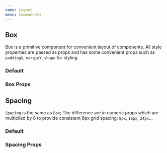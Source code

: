 ```yaml
---
name: Layout
menu: Components
---
```




## Box

Box is a primitive component for convenient layout of components. All style properties are passed as props and has some convenient props such as `paddingX`, `marginY`, `shape` for styling

### Default

<Playground>
  <Box
    paddingY={40}
    paddingX={40}
    height={200}
    width={200}
    backgroundColor="blue"
  />
</Playground>

### Box Props

<PropsTable of={Box} />

## Spacing

`Spacing` is the same as `Box`; The difference are in numeric props which are multiplied by 8 to provide consistent 8px grid spacing: `8px`, `16px`, `24px`...

### Default

<Playground>
  <Spacing
    paddingY={10}
    paddingX={10}
    height={33}
    width={33}
    backgroundColor="blue"
  />
</Playground>

### Spacing Props

<PropsTable of={Box} />

